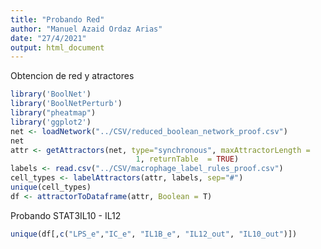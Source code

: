```yaml
---
title: "Probando Red"
author: "Manuel Azaid Ordaz Arias"
date: "27/4/2021"
output: html_document
---
```

Obtencion de red y atractores
```r
library('BoolNet')
library('BoolNetPerturb')
library("pheatmap")
library('ggplot2')
net <- loadNetwork("../CSV/reduced_boolean_network_proof.csv")
net
attr <- getAttractors(net, type="synchronous", maxAttractorLength =
                            1, returnTable  = TRUE)
labels <- read.csv("../CSV/macrophage_label_rules_proof.csv")
cell_types <- labelAttractors(attr, labels, sep="#")
unique(cell_types)
df <- attractorToDataframe(attr, Boolean = T)
```

Probando STAT3IL10 - IL12

```r
unique(df[,c("LPS_e","IC_e", "IL1B_e", "IL12_out", "IL10_out")])
```




